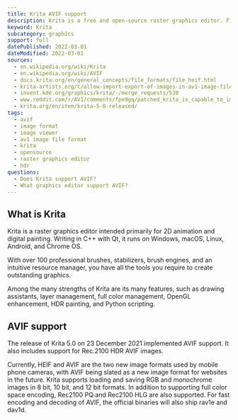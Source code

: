 ```yaml
---
title: Krita AVIF support
description: Krita is a free and open-source raster graphics editor. Find out if Krita already supports AVIF.
keyword: Krita
subcategory: graphics
support: full
datePublished: 2022-03-01
dateModified: 2022-03-01
sources:
  - en.wikipedia.org/wiki/Krita
  - en.wikipedia.org/wiki/AVIF
  - docs.krita.org/en/general_concepts/file_formats/file_heif.html
  - krita-artists.org/t/allow-import-export-of-images-in-av1-image-file-format-avif/4626
  - invent.kde.org/graphics/krita/-/merge_requests/530
  - www.reddit.com/r/AV1/comments/fpe9gq/patched_krita_is_capable_to_importexport_avif/
  - krita.org/en/item/krita-5-0-released/
tags:
  - avif
  - image format
  - image viewer
  - av1 image file format
  - krita
  - opensource
  - raster graphics editor
  - hdr
questions:
  - Does Krita support AVIF?
  - What graphics editor support AVIF?
---
```


## What is Krita

Krita is a raster graphics editor intended primarily for 2D animation and digital painting. Writing in C++ with Qt, it runs on Windows, macOS, Linux, Android, and Chrome OS.

With over 100 professional brushes, stabilizers, brush engines, and an intuitive resource manager, you have all the tools you require to create outstanding graphics.

Among the many strengths of Krita are its many features, such as drawing assistants, layer management, full color management, OpenGL enhancement, HDR painting, and Python scripting.

## AVIF support

The release of Krita 5.0 on 23 December 2021 implemented AVIF support. It also includes support for Rec.2100 HDR AVIF images.

Currently, HEIF and AVIF are the two new image formats used by mobile phone cameras, with AVIF being slated as a new image format for websites in the future. Krita supports loading and saving RGB and monochrome images in 8 bit, 10 bit, and 12 bit formats. In addition to supporting full color space encoding, Rec2100 PQ and Rec2100 HLG are also supported. For fast encoding and decoding of AVIF, the official binaries will also ship rav1e and dav1d.
